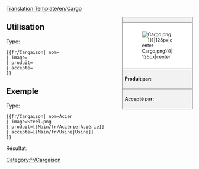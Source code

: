 <noinclude>[[Translation:Template/en/Cargo]]</noinclude><!--
--><div style="float:right; width:15em; font-size:90%; border:1px solid gray; background-color:#f2f2f2; margin-left:1em; margin-bottom:1em">
<div style="text-align:center; border-bottom:1px solid gray"><strong>{{PAGENAME}}</strong></div>
<div style="padding:1em; background-color:white">[[File:en/.{{{image|Cargo.png}}}|128px|center]]</div>
<div style="border-top:1px solid gray; padding:0.5em"><strong>Produit par:</strong> {{{produit}}}</div>
<div style="border-top:1px solid gray; padding:0.5em"><strong>Accepté par:</strong> {{{accepté}}}</div>
</div><noinclude>

{{en/-}}
==Utilisation==
Type:
<pre>{{fr/Cargaison| nom=
| image=
| produit=
| accepté=
}}</pre>

==Exemple==
Type:
<pre>{{fr/Cargaison| nom=Acier
| image=Steel.png
| produit=[[Main/fr/Aciérie|Aciérie]]
| accepté=[[Main/fr/Usine|Usine]]
}}</pre>
Résultat:
{{fr/Cargaison| nom=Acier
| image=Steel.png
| produit=[[Main/fr/Aciérie|Aciérie]]
| accepté=[[Main/fr/Usine|Usine]]
}}
</noinclude><includeonly>[[Category:fr/Cargaison]]</includeonly>